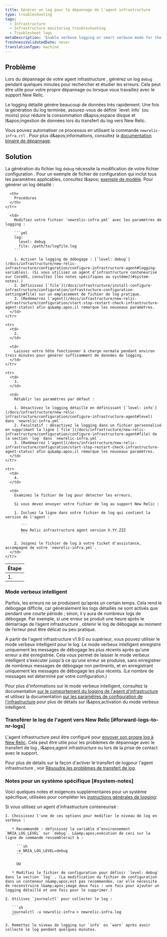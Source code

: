 ```yaml
---
title: Générer un log pour le dépannage de l'agent infrastructure
type: troubleshooting
tags:
  - Infrastructure
  - Infrastructure monitoring troubleshooting
  - Troubleshoot logs
metaDescription: 'Enable verbose logging or smart verbose mode for the New Relic infrastructure agent, then collect about 3 to 5 minutes worth of data to help troubleshoot.'
freshnessValidatedDate: never
translationType: machine
---
```


## Problème

Lors du dépannage de votre agent infrastructure , générez un log `debug` pendant quelques minutes pour rechercher et étudier les erreurs. Cela peut être utile pour votre propre dépannage ou lorsque vous travaillez avec le support New Relic.

<Callout variant="important">
  Le logging détaillé génère beaucoup de données très rapidement. Une fois la génération du log terminée, assurez-vous de définir `level: info` (ou moins) pour réduire la consommation d&amp;apos;espace disque et l&amp;apos;ingestion de données lors du transfert du log vers New Relic.
</Callout>

Vous pouvez automatiser ce processus en utilisant la commande `newrelic-infra-ctl` . Pour plus d&amp;apos;informations, consultez la [documentation binaire de dépannage](/docs/infrastructure/install-configure-manage-infrastructure/manage-your-agent/troubleshoot-running-agent).

## Solution

La génération du fichier log `debug` nécessite la modification de votre fichier configuration . Pour un exemple de fichier de configuration qui inclut tous les paramètres applicables, consultez l&amp;apos; [exemple de modèle](/docs/infrastructure/new-relic-infrastructure/configuration/infrastructure-config-file-template-newrelic-infrayml). Pour générer un log détaillé :

<table>
  <thead>
    <tr>
      <th>
        Étape
      </th>

      <th>
        Procédures
      </th>
    </tr>
  </thead>

  <tbody>
    <tr>
      <td>
        1.
      </td>

      <td>
        Modifiez votre fichier `newrelic-infra.yml` avec les paramètres de logging :

        ```yml
        log:
          level: debug
          file: /path/to/logfile.log
        ```

        1. Activer le logging de débogage : [`level: debug`](/docs/infrastructure/new-relic-infrastructure/configuration/configure-infrastructure-agent#logging-variables). (Si vous utilisez un agent d’infrastructure conteneurisé sur CoreOS, consultez [les notes spécifiques au système](#system-notes).)
        2. Définissez [`file`](/docs/infrastructure/install-configure-infrastructure/configuration/infrastructure-configuration-settings#file) sur un emplacement de fichier de log pratique.
        3. [Redémarrez l'agent](/docs/infrastructure/new-relic-infrastructure/configuration/start-stop-restart-check-infrastructure-agent-status) afin qu&amp;apos;il remarque les nouveaux paramètres.
      </td>
    </tr>

    <tr>
      <td>
        2.
      </td>

      <td>
        Laissez votre hôte fonctionner à charge normale pendant environ trois minutes pour générer suffisamment de données de logging.
      </td>
    </tr>

    <tr>
      <td>
        3.
      </td>

      <td>
        Rétablir les paramètres par défaut :

        1. Désactivez le logging détaillé en définissant [`level: info`](/docs/infrastructure/new-relic-infrastructure/configuration/configure-infrastructure-agent#level) dans `newrelic-infra.yml`.
        2. Facultatif : désactivez le logging dans un fichier personnalisé en supprimant la ligne [`file`](/docs/infrastructure/new-relic-infrastructure/configuration/configure-infrastructure-agent#file) de la section `log` dans `newrelic-infra.yml`.
        3. [Redémarrez l'agent](/docs/infrastructure/new-relic-infrastructure/configuration/start-stop-restart-check-infrastructure-agent-status) afin qu&amp;apos;il remarque les nouveaux paramètres.
      </td>
    </tr>

    <tr>
      <td>
        4.
      </td>

      <td>
        Examinez le fichier de log pour détecter les erreurs.

        Si vous devez envoyer votre fichier de log au support New Relic :

        1. Incluez la ligne dans votre fichier de log qui contient la version de l'agent :

           ```
           New Relic infrastructure agent version X.YY.ZZZ
           ```

        2. Joignez le fichier de log à votre ticket d'assistance, accompagné de votre `newrelic-infra.yml`.
      </td>
    </tr>
  </tbody>
</table>

### Mode verbeux intelligent

Parfois, les erreurs ne se produisent qu’après un certain temps. Cela rend le débogage difficile, car généralement les logs détaillés ne sont activés que pendant une courte période ; sinon, il y aura de nombreux logs de débogage. Par exemple, si une erreur se produit une heure après le démarrage de l’agent infrastructure , obtenir le log de débogage au moment de l’erreur peut être délicat ou peu pratique.

À partir de l'agent infrastructure v1.9.0 ou supérieur, vous pouvez utiliser le mode verbeux intelligent pour le log. Le mode verbeux intelligent enregistre uniquement les messages de débogage les plus récents après qu'une erreur a été enregistrée. Cela vous permet de laisser le mode verbeux intelligent s'exécuter jusqu'à ce qu'une erreur se produise, sans enregistrer de nombreux messages de débogage non pertinents, et en enregistrant uniquement les messages de débogage les plus récents. (Le nombre de messages est déterminé par votre configuration.)

Pour plus d'informations sur le mode verbeux intelligent, consultez la documentation [sur le comportement du logging de l'agent d'infrastructure](/docs/infrastructure/infrastructure-troubleshooting/troubleshoot-logs/infrastructure-agent-logging-behavior#smart-verbose-mode) et utilisez la documentation [sur les paramètres de configuration de l'infrastructure](/docs/infrastructure/install-configure-manage-infrastructure/configuration/infrastructure-configuration-settings#verbose) pour plus de détails sur l&amp;apos;activation du mode verbeux intelligent.

### Transférer le log de l'agent vers New Relic [#forward-logs-to-nr-logs]

L'agent infrastructure peut être configuré pour [envoyer son propre log à New Relic](/docs/logs/new-relic-logs/get-started/introduction-new-relic-logs). Cela peut être utile pour les problèmes de dépannage avec le transfert de log , l&amp;apos;agent infrastructure ou lors de la prise de contact avec le support.

Pour plus de détails sur la façon d'activer le transfert de logpour l'agent infrastructure , voir [Résoudre les problèmes de transfert de log](/docs/logs/enable-new-relic-logs/1-enable-logs/forward-your-logs-using-new-relic-infrastructure#troubleshoot).

### Notes pour un système spécifique [#system-notes]

Voici quelques notes et exigences supplémentaires pour un système spécifique, utilisées pour compléter les [instructions générales de logging](#verbose):

<CollapserGroup>
  <Collapser id="coreos" title="Agent conteneurisé">
    Si vous utilisez un agent d’infrastructure conteneurisé :

    1. Choisissez l'une de ces options pour modifier le niveau de log en verbeux :

       * Recommandé : définissez la variable d’environnement `NRIA_LOG_LEVEL` sur `debug`. L&amp;apos;exécution de ceci sur la ligne de commande ressemblerait à :

         ```sh
         -e NRIA_LOG_LEVEL=debug
         ```

         OU

       * Modifiez le fichier de configuration pour définir `level: debug` dans la section `log` . (La modification du fichier de configuration dans un conteneur n&amp;apos;est pas recommandée, car elle nécessite de reconstruire l&amp;apos;image deux fois : une fois pour ajouter un logging détaillé et une fois pour le supprimer.)

    2. Utilisez `journalctl` pour collecter le log :

       ```sh
       journalctl -u newrelic-infra > newrelic-infra.log
       ```

    3. Remettez le niveau de logging sur `info` ou `warn` après avoir collecté le log pendant quelques minutes.
  </Collapser>
</CollapserGroup>